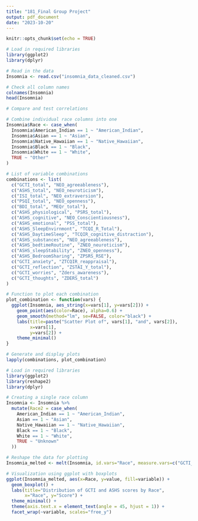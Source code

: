 ```yaml
---
title: "181_Final Group Project"
output: pdf_document
date: "2023-10-20"
---
```


```r
knitr::opts_chunk$set(echo = TRUE)
```


```r
# Load in required libraries
library(ggplot2)
library(dplyr)

# Read in the data
Insomnia <- read.csv("insomnia_data_cleaned.csv")

```


```r
# Check all column names
colnames(Insomnia)
head(Insomnia)

```

```r
# Compare and test correlations

# Combine individual race columns into one
Insomnia$Race <- case_when(
  Insomnia$American_Indian == 1 ~ "American_Indian",
  Insomnia$Asian == 1 ~ "Asian",
  Insomnia$Native_Hawaiian == 1 ~ "Native_Hawaiian",
  Insomnia$Black == 1 ~ "Black",
  Insomnia$White == 1 ~ "White",
  TRUE ~ "Other"
)

# List of variable combinations
combinations <- list(
  c("GCTI_total", "NEO_agreeableness"),
  c("ASHS_total", "NEO_neuroticism"),
  c("ISI_total", "NEO_extraversion"),
  c("PSQI_total", "NEO_openness"),
  c("BDI_total", "MEQr_total"),
  c("ASHS_physiological", "PSRS_total"),
  c("ASHS_cognitive", "NEO_Conscientiousness"),
  c("ASHS_emotional", "PSS_total"),
  c("ASHS_SleepEnvirnmont", "TCQI_R_Total"),
  c("ASHS_DaytimeSleep", "TCQIR_cognitive_distraction"),
  c("ASHS_substances", "NEO_agreeableness"),
  c("ASHS_bedtimeRoutine", "ZNEO_neuroticism"),
  c("ASHS_sleepStability", "ZNEO_openness"),
  c("ASHS_BedroomSharing", "ZPSRS_RSE"),
  c("GCTI_anxiety", "ZTCQIR_reappraisal"),
  c("GCTI_reflection", "ZSTAI_Y_total"),
  c("GCTI_worries", "Zders_awareness"),
  c("GCTI_thoughts", "ZDERS_total")
)

# Function to plot each combination
plot_combination <- function(vars) {
  ggplot(Insomnia, aes_string(x=vars[1], y=vars[2])) + 
    geom_point(aes(color=Race), alpha=0.6) +
    geom_smooth(method="lm", se=FALSE, color="black") +
    labs(title=paste("Scatter Plot of", vars[1], "and", vars[2]), 
         x=vars[1], 
         y=vars[2]) +
    theme_minimal()
}

# Generate and display plots
lapply(combinations, plot_combination)

```


```r

# Load in required libraries
library(ggplot2)
library(reshape2)
library(dplyr)

# Creating a single race column
Insomnia <- Insomnia %>%
  mutate(Race2 = case_when(
    American_Indian == 1 ~ "American_Indian",
    Asian == 1 ~ "Asian",
    Native_Hawaiian == 1 ~ "Native_Hawaiian",
    Black == 1 ~ "Black",
    White == 1 ~ "White",
    TRUE ~ "Unknown"
  ))

# Reshape the data for plotting
Insomnia_melted <- melt(Insomnia, id.vars="Race", measure.vars=c("GCTI_total", "ASHS_total"))

# Visualization using ggplot with boxplots
ggplot(Insomnia_melted, aes(x=Race, y=value, fill=variable)) + 
  geom_boxplot() +
  labs(title="Distribution of GCTI and ASHS scores by Race", 
       x="Race", y="Score") +
  theme_minimal() +
  theme(axis.text.x = element_text(angle = 45, hjust = 1)) +
  facet_wrap(~variable, scales="free_y")

```


```r

```


```r

```


```r

```


